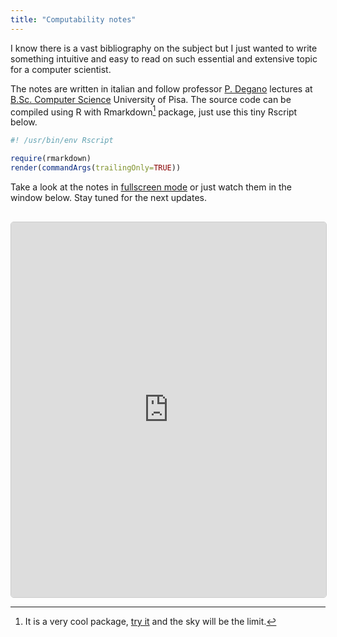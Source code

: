 ```yaml
---
title: "Computability notes"
---
```





I know there is a vast bibliography on the subject but I just wanted to write something intuitive and easy to read on such essential and extensive topic for a computer scientist.

The notes are written in italian and follow professor [P. Degano](http://pages.di.unipi.it/degano/) lectures at [B.Sc. Computer Science](https://didattica.di.unipi.it/en/undergraduate-programme-in-computer-science/) University of Pisa. The source code can be compiled using R with Rmarkdown[^1] package, just use this tiny Rscript below.

```r
#! /usr/bin/env Rscript

require(rmarkdown)
render(commandArgs(trailingOnly=TRUE))
```

Take a look at the notes in [fullscreen mode](https://matteogiorgi.github.io/computability_notes/src/notes.pdf) or just watch them in the window below. Stay tuned for the next updates.

<p align="center" style="margin-top:30px">
  <embed style="border:1px solid #CCCCCC; border-radius:5px" src="https://matteogiorgi.github.io/computability_notes/src/notes.pdf" type="application/pdf" width="100%" height="600px"/>
</p>




[^1]: It is a very cool package, [try it](https://cran.r-project.org/web/packages/rmarkdown/index.html) and the sky will be the limit.
